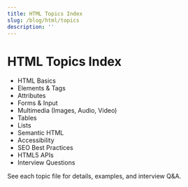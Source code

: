```yaml
---
title: HTML Topics Index
slug: /blog/html/topics
description: ''
---
```

# HTML Topics Index

- HTML Basics
- Elements & Tags
- Attributes
- Forms & Input
- Multimedia (Images, Audio, Video)
- Tables
- Lists
- Semantic HTML
- Accessibility
- SEO Best Practices
- HTML5 APIs
- Interview Questions

See each topic file for details, examples, and interview Q&A.
